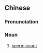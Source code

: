{{also|精子数}}
==Chinese==
{{zh-forms|s=精子数|type=21}}

===Pronunciation===
{{zh-pron
|m=jīngzǐshù
|cat=n
}}

===Noun===
{{zh-noun}}

# [[sperm count]]